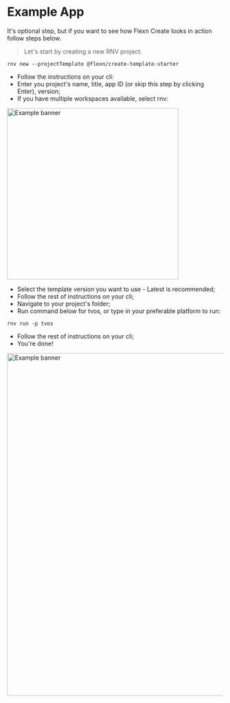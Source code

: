 
# Example App

It's optional step, but if you want to see how Flexn Create looks in action follow steps below.

> Let's start by creating a new RNV project:

```shell
rnv new --projectTemplate @flexn/create-template-starter
```

-   Follow the instructions on your cli:
-   Enter you project's name, title, app ID (or skip this step by clicking Enter), version;
-   If you have multiple workspaces available, select rnv:

<img src={step1} alt="Example banner" width="400px" />

-   Select the template version you want to use - Latest is recommended;
-   Follow the rest of instructions on your cli;
-   Navigate to your project's folder;
-   Run command below for tvos, or type in your preferable platform to run:

```shell
rnv run -p tvos
```

-   Follow the rest of instructions on your cli;
-   You're done!

<img src={step5} alt="Example banner" width="800px" />

